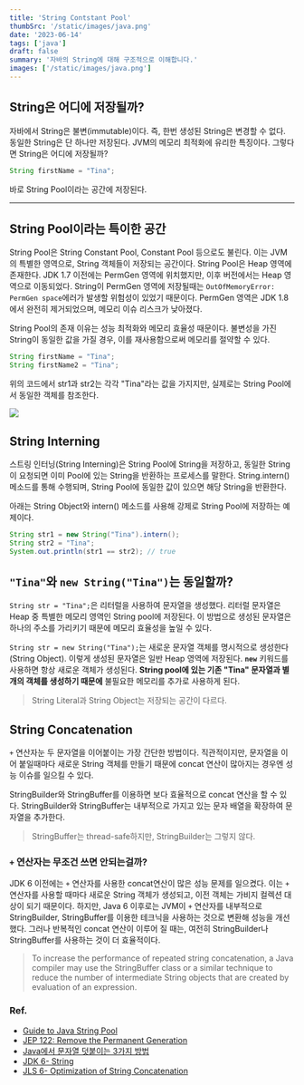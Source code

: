 ```yaml
---
title: 'String Contstant Pool'
thumbSrc: '/static/images/java.png'
date: '2023-06-14'
tags: ['java']
draft: false
summary: '자바의 String에 대해 구조적으로 이해합니다.'
images: ['/static/images/java.png']
---
```



## String은 어디에 저장될까?

자바에서 String은 불변(immutable)이다. 즉, 한번 생성된 String은 변경할 수 없다. 동일한 String은 단 하나만 저장된다. JVM의 메모리 최적화에 유리한 특징이다. 그렇다면 String은 어디에 저장될까?

```java
String firstName = "Tina";
```

바로 String Pool이라는 공간에 저장된다.

---

## String Pool이라는 특이한 공간
String Pool은 String Constant Pool, Constant Pool 등으로도 불린다. 
이는 JVM의 특별한 영역으로, String 객체들이 저장되는 공간이다. String Pool은 Heap 영역에 존재한다. JDK 1.7 이전에는 PermGen 영역에 위치했지만, 이후 버전에서는 Heap 영역으로 이동되었다. 
String이 PermGen 영역에 저장될때는 `OutOfMemoryError: PermGen space`에러가 발생할 위험성이 있었기 때문이다. PermGen 영역은 JDK 1.8에서 완전히 제거되었으며, 메모리 이슈 리스크가 낮아졌다.  

String Pool의 존재 이유는 성능 최적화와 메모리 효율성 때문이다. 불변성을 가진 String이 동일한 값을 가질 경우, 이를 재사용함으로써 메모리를 절약할 수 있다.

```java
String firstName = "Tina";
String firstName2 = "Tina";
```
위의 코드에서 str1과 str2는 각각 "Tina"라는 값을 가지지만, 실제로는 String Pool에서 동일한 객체를 참조한다.

![](https://journaldev.nyc3.digitaloceanspaces.com/2012/11/String-Pool-Java1.png)


## String Interning

스트링 인터닝(String Interning)은 String Pool에 String을 저장하고, 동일한 String이 요청되면 이미 Pool에 있는 String을 반환하는 프로세스를 말한다. 
String.intern() 메소드를 통해 수행되며, String Pool에 동일한 값이 있으면 해당 String을 반환한다. 

아래는 String Object와 intern() 메소드를 사용해 강제로 String Pool에 저장하는 예제이다.

```java
String str1 = new String("Tina").intern();
String str2 = "Tina";
System.out.println(str1 == str2); // true
```

## `"Tina"`와 `new String("Tina")`는 동일할까?

`String str = "Tina";`은 리터럴을 사용하여 문자열을 생성했다. 리터럴 문자열은 Heap 중 특별한 메모리 영역인 String pool에 저장된다. 이 방법으로 생성된 문자열은 하나의 주소를 가리키기 때문에 메모리 효율성을 높일 수 있다.

`String str = new String("Tina");`는 새로운 문자열 객체를 명시적으로 생성한다(String Object). 이렇게 생성된 문자열은 일반 Heap 영역에 저장된다. **`new`** 키워드를 사용하면 항상 새로운 객체가 생성된다. **String pool에 있는 기존 "Tina" 문자열과 별개의 객체를 생성하기 때문에** 불필요한 메모리를 추가로 사용하게 된다.

> String Literal과 String Object는 저장되는 공간이 다르다.

## String Concatenation

`+` 연산자눈 두 문자열을 이어붙이는 가장 간단한 방법이다. 직관적이지만, 문자열을 이어 붙일때마다 새로운 String 객체를 만들기 때문에 concat 연산이 많아지는 경우엔 성능 이슈를 일으킬 수 있다.

StringBuilder와 StringBuffer를 이용하면 보다 효율적으로 concat 연산을 할 수 있다. StringBuilder와 StringBuffer는 내부적으로 가지고 있는 문자 배열을 확장하여 문자열을 추가한다. 

> StringBuffer는 thread-safe하지만, StringBuilder는 그렇지 않다.

### `+` 연산자는 무조건 쓰면 안되는걸까?

JDK 6 이전에는 `+` 연산자를 사용한 concat연산이 많은 성능 문제를 일으켰다. 이는 `+` 연산자를 사용할 때마다 새로운 String 객체가 생성되고, 이전 객체는 가비지 컬렉션 대상이 되기 때문이다. 하지만, Java 6 이후로는 JVM이 `+` 연산자를 내부적으로 StringBuilder, StringBuffer를 이용한 테크닉을 사용하는 것으로 변환해 성능을 개선했다. 그러나 반복적인 concat 연산이 이루어 질 때는, 여전히 StringBuilder나 StringBuffer를 사용하는 것이 더 효율적이다.

> To increase the performance of repeated string concatenation, a Java compiler may use the StringBuffer class or a similar technique to reduce the number of intermediate String objects that are created by evaluation of an expression.


### Ref.
- [Guide to Java String Pool](https://www.baeldung.com/java-string-pool)
- [JEP 122: Remove the Permanent Generation](https://openjdk.org/jeps/122)
- [Java에서 문자열 덧붙이는 3가지 방법](https://velog.io/@maigumi/Java에서-문자열-덧붙이는-3가지-방법)
- [JDK 6- String](https://docs.oracle.com/javase/6/docs/api/java/lang/String.html)
- [JLS 6- Optimization of String Concatenation](https://docs.oracle.com/javase/specs/jls/se6/html/expressions.html#15.18.1)